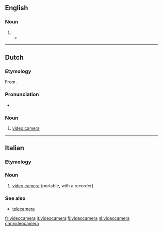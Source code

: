 ==English==

===Noun===
{{en-noun}}

# {{alternative form of|video camera|lang=en}}
#* {{quote-news|year=2008|date=March 1|author=Jim Dwyer|title=Outlining an Operation That Preyed on Builders|work=New York Times|url=http://www.nytimes.com/2008/03/01/nyregion/01about.html
|passage=The Committee is actually registered as a business, the authorities said, a thread from the spool of legitimacy to go along with the hard hats, the clipboards and the '''videocameras'''. }}

----

==Dutch==

===Etymology===
From {{compound|video|camera|lang=nl}}.

===Pronunciation===
* {{audio|Nl-videocamera.ogg|Audio|lang=nl}}

===Noun===
{{nl-noun|f|-'s|videocameraatje}}

# [[video camera]]

----

==Italian==

===Etymology===
{{prefix|video|camera|gloss2=English|lang=it}}

===Noun===
{{it-noun|f}}

# [[video camera]] (portable, with a recorder)

===See also===
* [[telecamera]]

[[fr:videocamera]]
[[it:videocamera]]
[[fj:videocamera]]
[[nl:videocamera]]
[[chr:videocamera]]
